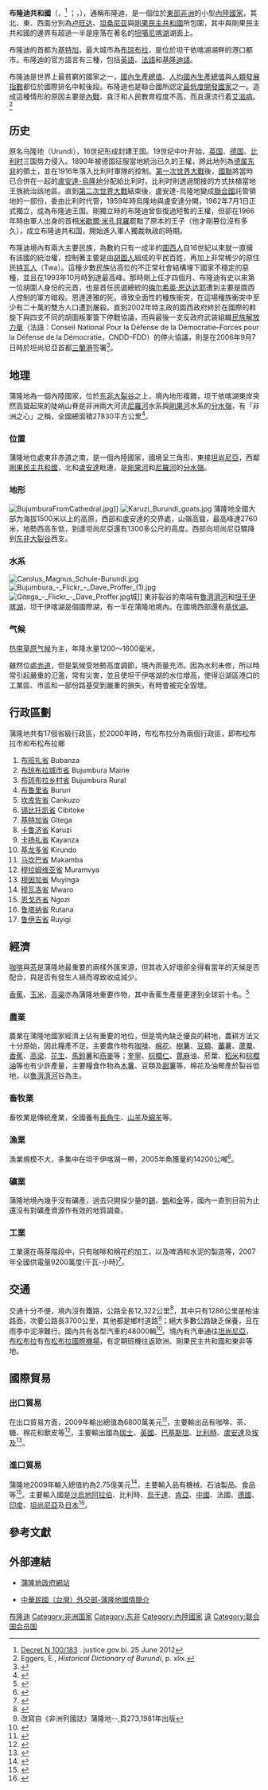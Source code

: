 {{noteTA
|G1=地名
|1=zh-cn:基隆迪语;zh-tw:克倫地語; zh-hk:基隆迪語; 
}}
{{國家基礎資訊
|國家名稱 = 布隆迪共和國
|國家通稱 = 布隆迪
|國家外文全名 = {{lang|fr|République du Burundi}}
|國家外文語言 = 法語
|國旗文件名 = Flag of Burundi.svg
|國徽文件名 = Coat of arms of Burundi.svg
|國家格言 = ''Ubumwe, Ibikorwa, Iterambere''<small>（[[基隆迪語|基隆迪語]]）</small><br />''Unité, Travail, Progrès''<small>（[[法語|法語]]）<br />“團結，工作，進步”</small>
|國歌名稱 = ''Burundi Bwacu''<small>（[[基隆迪語|基隆迪語]]）</small><br />《[[我們的布隆迪|我們的布隆迪]]》
|國旗歌名稱 =
|國家位置圖片文件名 = Burundi (orthographic projection).svg
|國家位置圖片寬度 = 250px
|國土面積數據 = 27,830
|面積排名 = 146
|水域率百分比 = 7.8
|國家首都名稱 = [[基特加|基特加]]
|中央政府所在地 =
|最大行政區名稱 =
|最大城市名稱 = [[布琼布拉|布琼布拉]]
|最高點 = [[賀哈山|賀哈山]]（Mt. Heha）<ref>{{cite web|url=https://www.cia.gov/library/publications/the-world-factbook/fields/2020.html?countryName=Burundi&countryCode=by&regionCode=af&#by|title=中央情報局世界概況--最高點|access-date=2010-08-05|archive-date=2017-02-11|archive-url=https://web.archive.org/web/20170211181517/https://www.cia.gov/library/publications/the-world-factbook/fields/2020.html?countryName=Burundi&countryCode=by&regionCode=af&#by|dead-url=no}}</ref>
|最長河流 =
|最大湖泊 =
|海岸線 =
|時區名稱 =
|時區 = +2
|結束時區 =
|夏時制 =
|結束夏時制時區 =
|人口估計年份 = 2019年
|總人口數據 = 12,552,000
|人口排名 = 77
|人口密度數據 = 271.2
|人口密度排名 = 30
|電壓 = 220 V
|插座 = C、E
|頻率 = 50 Hz
|官方語言 = [[法語|法語]]、[[基隆迪語|基隆迪語]]、[[英語|英語]]
|官方文字 = [[拉丁文字|拉丁文字]]
|民族 = [[胡圖族|胡圖族]]、[[圖西族|圖西族]]、特瓦族等
|主要宗教 = [[天主教|天主教]]、[[基督教新教|基督教新教]]、[[伊斯蘭教|伊斯蘭教]]、原始宗教等
|曆法 =
|主要節日 =
|道路通行方向 =
|國家元首職稱 = [[蒲隆地總統|總統]]
|現任國家元首名字 = [[埃瓦里斯特·恩达伊希米耶|埃瓦里斯特·恩达伊希米耶]]
|政府代表職稱 =
|現任政府代表名字 =
|政府首腦職稱 = [[蒲隆地總理|總理]]
|現任政府首腦名字 = [[阿兰·纪尧姆·贝尼奥尼|阿兰·纪尧姆·贝尼奥尼]]
|政治制度二 = 
<!--必需填寫政治制度才會顯示以下資訊-->
|現任上議院立法首腦名字 =
|現任下議院立法首腦名字 =
|國家憲法 =
|國家結構形式 =
|國家政權 =
|政治體制 = [[總統制|總統制]]
|法律體系 =
|國內生產總值購買力平價估計年份 = 2016年
|國內生產總值購買力平價數據 = 80.55億[[美元|美元]]<ref name=imf2>{{cite web|url=http://www.imf.org/external/pubs/ft/weo/2016/01/weodata/weorept.aspx?sy=2014&ey=2021&scsm=1&ssd=1&sort=country&ds=.&br=1&c=618&s=NGDPD%2CNGDPDPC%2CPPPGDP%2CPPPPC&grp=0&a=&pr.x=68&pr.y=19|title=Burundi|work=World Economic Outlook Database|date=April 2016|publisher=[[International_Monetary_Fund|International Monetary Fund]] (IMF)|accessdate=2016-06-22|archive-date=2021-03-12|archive-url=https://web.archive.org/web/20210312211904/https://www.imf.org/external/pubs/ft/weo/2016/01/weodata/weorept.aspx?sy=2014&ey=2021&scsm=1&ssd=1&sort=country&ds=.&br=1&c=618&s=NGDPD%2CNGDPDPC%2CPPPGDP%2CPPPPC&grp=0&a=&pr.x=68&pr.y=19|dead-url=no}}</ref>
|國內生產總值購買力平價數據排名 = 156
|人均國內生產總值購買力平價數據 = 834美元<ref name=imf2 />
|人均國內生產總值購買力平價數據排名 = 183
|國內生產總值估計年份 = 2016年
|國內生產總值數據 = 27.72億美元<ref name=imf2 />
|國內生產總值數據排名 = 158
|人均國內生產總值數據 = 287美元<ref name=imf2 />
|人均國內生產總值數據排名 = 184
|人類發展指數年份 = 2018年<!-- 请使用HDI所引用的数据年份，而不是报告出版年份 -->
|人類發展指數 = {{increase}}0.423<ref>{{cite web|url=http://hdr.undp.org/sites/default/files/hdr2019.pdf|title=Human Development Report 2019|publisher=UNITED NATIONS DEVELOPMENT PROGRAMME|access-date=2019-12-22|archive-date=2020-04-16|archive-url=https://web.archive.org/web/20200416080801/http://hdr.undp.org/sites/default/files/hdr2019.pdf|dead-url=no}}</ref>
|人類發展指數排名 =185
|人類發展指數等級 = <span style="color:red">低</span>
|中央銀行 = [[布隆迪共和国銀行|布隆迪共和国銀行]]
|貨幣單位 = [[布隆迪法郎|布隆迪法郎]]
|貨幣代碼 = BIF
|貨幣符號 =
|吉尼係數 =
|立國日期 =
|立國事件 =
|立國事件日期 =
|國家象徵 =
|國家代碼 = BDI
|國際域名縮寫 = [[BI|BI]]
|國際電話區號 = +257
|現役軍人數 =
|現役軍人數排名 =
|現役軍人數年份 =
|備註 =
}}
'''布隆迪共和國'''（{{lang-rn|Republika y'Uburundi}}，<ref>[http://justice.gov.bi/IMG/pdf/Decret_100-183_25-06-2012_Mesures_de_grace.pdf Decret N 100/183] {{webarchive|url=https://web.archive.org/web/20130501074239/http://justice.gov.bi/IMG/pdf/Decret_100-183_25-06-2012_Mesures_de_grace.pdf |date=2013-05-01 }}. justice.gov.bi. 25 June 2012</ref> {{IPA-rw|buˈɾundi|}}；{{lang-fr|link=no|République du Burundi}}，{{IPA-fr|buˈʁundi|}}），通稱布隆迪，是一個位於[[東部非洲|東部非洲]]的小型[[內陸國家|內陸國家]]，其北、東、西面分別為[[卢旺达|卢旺达]]、[[坦桑尼亚|坦桑尼亚]]與[[剛果民主共和國|剛果民主共和國]]所包圍，其中與剛果民主共和國的邊界有超過一半是座落在著名的[[坦噶尼喀湖|坦噶尼喀湖]]湖面上。 

布隆迪的首都为[[基特加|基特加]]，最大城市為[[布琼布拉|布琼布拉]]，是位於坦干依喀湖湖畔的港口都市。布隆迪的官方語言有三種，包括[[英語|英語]]、[[法語|法語]]和[[基隆迪語|基隆迪語]]。

布隆迪是世界上最貧窮的國家之一，[[國內生產總值|國內生產總值]]、[[各國人均國內生產總值列表_(國際匯率)|人均國內生產總值]]與[[人類發展指數|人類發展指數]]都位於國際排名中較後段。布隆迪也是聯合國所認定[[最低度開發國家|最低度開發國家]]之一。造成這種情形的原因主要是[[內戰|內戰]]、貪汙和人民教育程度不高，而且還流行着[[艾滋病|艾滋病]]。<ref name="xlix">Eggers, E., ''Historical Dictionary of Burundi'', p. xlix.</ref>

== 历史 ==
{{main|布隆迪历史}}
原名乌隆地（Urundi），16世纪形成封建王国。19世纪中叶开始，[[英国|英国]]、[[德国|德国]]、[[比利时|比利时]]三国势力侵入。1890年被德国征服當地統治已久的王權，將此地列為[[德属东非|德属东非]]的領土，並在1916年落入比利时軍隊的控制。[[第一次世界大戰|第一次世界大戰]]後，[[國聯|國聯]]將當時已合併在一起的[[盧安達-烏隆地|盧安達-烏隆地]]分配給比利时，比利时則透過間接的方式扶植當地王族統治該地區。直到[[第二次世界大戰|第二次世界大戰]]結束後，盧安達-烏隆地變成[[聯合國|聯合國]]託管領地的一部份，委由比利时代管，1959年時烏隆地與盧安達分開，1962年7月1日正式獨立，成為布隆迪王国。剛獨立時的布隆迪曾恢復過短暫的王權，但卻在1966年時由軍人出身的首相[[米歇爾·米孔貝羅|米歇爾·米孔貝羅]]罷黜了原本的王子（他才剛篡位沒有多久），成立布隆迪共和国，開始進入軍人獨裁執政的時期。

布隆迪境內有兩大主要民族，為數約只有一成半的[[圖西人|圖西人]]自16世紀以來就一直擁有該國的統治權，控制著主要是由[[胡圖人|胡圖人]]組成的平民百姓，再加上非常稀少的原住民[[特瓦人|特瓦人]]（Twa）。這種少數民族佔高位的不正常社會結構埋下國家不穩定的惡種，並且在1993年10月時到達最高峰。那時剛上任才四個月、布隆迪有史以來第一位胡圖人身份的元首，也是首任民選總統的[[梅尔希奥·恩达达耶|梅尔希奥·恩达达耶]]遭到主要是圖西人控制的軍方暗殺。恩達達雅的死，導致全面性的種族衝突，在這場種族衝突中至少有二十萬的雙方人口遭到屠殺。直到2002年時主政的圖西政府終於在國際的斡旋下與四支不同的胡圖叛軍簽下停戰協議，而與最後一支反政府武装組織[[民族解放力量|民族解放力量]]（法語：Conseil National Pour la Défense de la Démocratie–Forces pour la Défense de la Démocratie，CNDD–FDD）的停火協議，則是在2006年9月7日時於坦尚尼亞首都[[三蘭港|三蘭港]]签署<ref>{{Cite web |url=http://www.un.org/chinese/aboutun/prinorgs/sc/sres/06/s1719.htm |title=聯合國安全理事會第1719（2006）號決議 |access-date=2007-03-29 |archive-date=2021-04-12 |archive-url=https://web.archive.org/web/20210412021749/https://www.un.org/chinese/aboutun/prinorgs/sc/sres/06/s1719.htm |dead-url=no }}</ref>。

== 地理 ==
蒲隆地為一個內陸國家，位於[[东非大裂谷|东非大裂谷]]之上，境內地形複雜，坦干依喀湖東岸突然高聳起來的陡峭山脊是非洲兩大河流[[尼羅河|尼羅河]]水系與[[剛果河|剛果河]]水系的[[分水嶺|分水嶺]]，有「非洲之心」之稱，全國總面積27830平方公里<ref>{{cite web|url=https://www.cia.gov/library/publications/the-world-factbook/rankorder/2147rank.html?countryName=Burundi&countryCode=by&regionCode=af&rank=146#by|title=中央情報局世界概況—國家面積|access-date=2010-08-05|archive-date=2020-09-19|archive-url=https://web.archive.org/web/20200919143403/https://www.cia.gov/library/publications/the-world-factbook/rankorder/2147rank.html?countryName=Burundi&countryCode=by&regionCode=af&rank=146#by|dead-url=no}}</ref>。

=== 位置 ===
蒲隆地位處東非赤道之南，是一個內陸國家，國境呈三角形，東接[[坦尚尼亞|坦尚尼亞]]，西鄰[[剛果民主共和國|剛果民主共和國]]，北和[[盧安達|盧安達]]毗連，是[[剛果河|剛果河]]和[[尼羅河|尼羅河]]的[[分水嶺|分水嶺]]。

=== 地形 ===
[[File:BujumburaFromCathedral.jpg|thumb]]]]
[[File:Karuzi_Burundi_goats.jpg|thumb]]
蒲隆地全國大部为海拔1500米以上的高原，西部和盧安達的交界處，山嶺高聳，最高峰達2760米，地勢西高东低，到達坦尚尼亞還有1300多公尺的高度。西部向坦尚尼亞驟降到[[东非大裂谷|东非大裂谷]]西支。

=== 水系 ===
[[File:Carolus_Magnus_Schule-Burundi.jpg|thumb]]
[[File:Bujumbura_-_Flickr_-_Dave_Proffer_(1).jpg|thumb]]
[[File:Gitega_-_Flickr_-_Dave_Proffer.jpg|thumb]]城]]
東非裂谷的南端有[[魯濟濟河|魯濟濟河]]和[[坦干伊喀湖|坦干伊喀湖]]，坦干伊喀湖是個國際湖，有一半在蒲隆地境內。在國境西部還有[[基伏湖|基伏湖]]。

=== 气候 ===
[[热带草原气候|热带草原气候]]为主，年降水量1200～1600毫米。

雖然位處[[赤道|赤道]]，但是氣候受地勢高度調節，境內雨量充沛。因為水利未修，所以時常引起嚴重的氾濫，常有災害，並且使坦干伊喀湖的水位增高，使得沿湖區港口的工業區、市區和一部份路基受到嚴重的損失，有時會被完全毀壞。

== 行政區劃 ==
{{main|蒲隆地行政區劃}}
蒲隆地共有17個省級行政區，於2000年時，布松布拉分為兩個行政區，即布松布拉市和布松布拉鄉
# [[布班扎省|布班扎省]] Bubanza 
# [[布琼布拉城市省|布琼布拉城市省]] Bujumbura Mairie 
# [[布琼布拉乡村省|布琼布拉乡村省]] Bujumbura Rural 
# [[布鲁里省|布鲁里省]] Bururi 
# [[坎库佐省|坎库佐省]] Cankuzo 
# [[锡比托凯省|锡比托凯省]] Cibitoke 　 
# [[基特加省|基特加省]] Gitega 
# [[卡鲁济省|卡鲁济省]] Karuzi 
# [[卡扬扎省|卡扬扎省]] Kayanza 
# [[基龙多省|基龙多省]] Kirundo 
# [[马坎巴省|马坎巴省]] Makamba 
# [[穆拉姆维亚省|穆拉姆维亚省]] Muramvya 
# [[穆因加省|穆因加省]] Muyinga 
# [[穆瓦洛省|穆瓦洛省]] Mwaro 
# [[恩戈齐省|恩戈齐省]] Ngozi 
# [[鲁塔纳省|鲁塔纳省]] Rutana 
# [[鲁伊吉省|鲁伊吉省]] Ruyigi 

<!----
==省份==

Burundi is divided into 17 provinces, 117 communes, and 2,638 collines. The capital city, Bujumbura, has by far the largest population. Smaller cities of Burundi include Gitega, Muyinga, Ngozi and Ruyigi.

The provinces include: Bubanza, Bujumbura Mairie, Bujumbura Rural, Bururi, Cankuzo, Cibitoke, Gitega, Karuzi, Kayanza, Kirundo, Makamba, Muramvya, Muyinga, Mwaro, Ngozi, Rutana, and Ruyigi
---->

== 經濟 ==
{{main|布隆迪經濟}}
[[咖啡|咖啡]]與[[茶|茶]]是蒲隆地最重要的兩樣外匯來源，但其收入好壞卻全得看當年的天候是否配合，與是否有發生人禍而導致收成減少。

[[香蕉|香蕉]]、[[玉米|玉米]]、[[高粱|高粱]]亦為蒲隆地重要作物，其中香蕉生產量更達到全球前十名。<ref>{{cite web|url=http://www.fao.org/es/ess/top/topproduction.html;jsessionid=1B2C078B83228F80A8976E408E0FCC90?lang=en&country=29&year=2005|title=聯合國農業及糧食組織資料庫}}</ref>
=== 農業 ===
農業在蒲隆地國家經濟上佔有重要的地位，但是境內缺乏優良的耕地，農耕方法又十分原始，因此糧產不足。主要農作物有[[咖啡|咖啡]]、[[棉花|棉花]]、[[樹薯|樹薯]]、[[豆類|豆類]]、[[蕃薯|蕃薯]]、[[蘆粟|蘆粟]]、[[香蕉|香蕉]]、[[高粱|高梁]]、[[花生|花生]]、[[馬鈴薯|馬鈴薯]]和[[燕麥|燕麥]]等；[[奎寧|奎寧]]、[[棕櫚仁|棕櫚仁]]、[[蓖麻|蓖麻]]油、菸葉、[[稻米|稻米]]和[[棕櫚油|棕櫚油]]等也有少許產量，主要糧食作物為[[木薯|木薯]]、豆類及[[甜薯|甜薯]]等，棉花及油椰產於裂谷低地，以[[魯濟濟河|魯濟濟河]]谷為主。

=== 畜牧業 ===
畜牧業是傳統產業，全國養有[[長角牛|長角牛]]、[[山羊|山羊]]及[[綿羊|綿羊]]等。

=== 漁業 ===
漁業規模不大，多集中在坦干伊喀湖一帶，2005年魚獲量約14200公噸<ref>{{cite web|url=http://earthtrends.wri.org/searchable_db/index.php?theme=1&variable_ID=834&action=select_countries|title=Earth Trend World Resource Institute—漁業產量|deadurl=yes|archiveurl=https://web.archive.org/web/20110721210017/http://earthtrends.wri.org/searchable_db/index.php?theme=1&variable_ID=834&action=select_countries|archivedate=2011-07-21}}</ref>。

=== 礦業 ===
蒲隆地境內幾乎沒有礦產，過去只開採少量的[[錫|錫]]、[[鎢|鎢]]和[[金|金]]等，國內一直到目前为止還沒有對礦產資源作有效的地質調查。

=== 工業 ===
工業還在萌芽階段中，只有咖啡和棉花的加工，以及啤酒和水泥的製造等，2007年全國供電量9200萬度(千瓦-小時)<ref>{{cite web|url=http://tonto.eia.doe.gov/cfapps/ipdbproject/iedindex3.cfm?tid=2&pid=2&aid=12&cid=&syid=2007&eyid=2007&unit=BKWH|title=國際能源總署—電力生產}}{{Dead link|date=2019年5月 |bot=InternetArchiveBot |fix-attempted=yes }}</ref>。

== 交通 ==
交通十分不便，境內沒有鐵路，公路全長12,322公里<ref>{{cite web|url=https://www.cia.gov/library/publications/the-world-factbook/rankorder/2085rank.html?countryName=Burundi&countryCode=by&regionCode=af&rank=128#by|title=中央情報局世界概況--公路|access-date=2010-08-05|archive-date=2020-09-19|archive-url=https://web.archive.org/web/20200919143434/https://www.cia.gov/library/publications/the-world-factbook/rankorder/2085rank.html?countryName=Burundi&countryCode=by&regionCode=af&rank=128#by|dead-url=no}}</ref>，其中只有1286公里是柏油路面，次要公路長3700公里，其他都是鄉村道路<ref>改寫自《非洲列國誌》蒲隆地--,頁273,1981年出版</ref>；絕大多數公路缺乏保養，且在雨季中泥濘難行。國內共有各型汽車約48000輛<ref>{{cite web|url=http://data.worldbank.org/indicator/IS.VEH.NVEH.P3|title=世界銀行資料庫--車輛數每千人|deadurl=yes|archiveurl=https://web.archive.org/web/20140209114811/http://data.worldbank.org/indicator/IS.VEH.NVEH.P3|archivedate=2014-02-09}}</ref>。境內有汽車通往[[坦尚尼亞|坦尚尼亞]]，[[布松布拉|布松布拉]]有[[布松布拉國際機場|布松布拉國際機場]]，有定期班機往返歐洲、剛果民主共和國和東非等地。

== 國際貿易 ==
=== 出口貿易 ===
在出口貿易方面，2009年輸出總值為6800萬美元<ref>{{cite web|url=https://www.cia.gov/library/publications/the-world-factbook/rankorder/2078rank.html?countryName=Burundi&countryCode=by&regionCode=af&rank=199#by|title=中央情報局世界概況--出口總值|access-date=2010-08-05|archive-date=2020-09-19|archive-url=https://web.archive.org/web/20200919143444/https://www.cia.gov/library/publications/the-world-factbook/rankorder/2078rank.html?countryName=Burundi&countryCode=by&regionCode=af&rank=199#by|dead-url=no}}</ref>，主要輸出品有咖啡、茶、糖、棉花和獸皮等<ref>{{cite web|url=https://www.cia.gov/library/publications/the-world-factbook/fields/2049.html?countryName=Burundi&countryCode=by&regionCode=af&#by|title=中央情報局世界概況--出口商品|access-date=2010-08-05|archive-date=2017-02-11|archive-url=https://web.archive.org/web/20170211181238/https://www.cia.gov/library/publications/the-world-factbook/fields/2049.html?countryName=Burundi&countryCode=by&regionCode=af&#by|dead-url=no}}</ref>，主要輸出國為[[瑞士|瑞士]]、[[英國|英國]]、[[巴基斯坦|巴基斯坦]]、[[比利時|比利時]]、[[盧安達|盧安達]]及[[埃及|埃及]]<ref>{{cite web|url=https://www.cia.gov/library/publications/the-world-factbook/fields/2050.html?countryName=Burundi&countryCode=by&regionCode=af&#by|title=中央情報局世界概況--出口貿易國|access-date=2010-08-05|archive-date=2017-02-11|archive-url=https://web.archive.org/web/20170211182150/https://www.cia.gov/library/publications/the-world-factbook/fields/2050.html?countryName=Burundi&countryCode=by&regionCode=af&#by|dead-url=no}}</ref>。

=== 進口貿易 ===
蒲隆地2009年輸入總值約為2.75億美元<ref>{{cite web|url=https://www.cia.gov/library/publications/the-world-factbook/rankorder/2087rank.html?countryName=Burundi&countryCode=by&regionCode=af&rank=196#by|title=中央情報局世界概況--進口總值|access-date=2010-08-05|archive-date=2020-09-19|archive-url=https://web.archive.org/web/20200919143458/https://www.cia.gov/library/publications/the-world-factbook/rankorder/2087rank.html?countryName=Burundi&countryCode=by&regionCode=af&rank=196#by|dead-url=no}}</ref>，主要輸入品有機械、石油製品、食品等<ref>{{cite web|url=https://www.cia.gov/library/publications/the-world-factbook/fields/2058.html?countryName=Burundi&countryCode=by&regionCode=af&#by|title=中央情報局世界概況--進口商品|access-date=2010-08-05|archive-date=2017-02-11|archive-url=https://web.archive.org/web/20170211181425/https://www.cia.gov/library/publications/the-world-factbook/fields/2058.html?countryName=Burundi&countryCode=by&regionCode=af&#by|dead-url=no}}</ref>。主要輸入國是[[沙烏地阿拉伯|沙烏地阿拉伯]]、比利時、[[烏干達|烏干達]]、[[肯亞|肯亞]]、[[中國|中國]]、法國、[[德國|德國]]、[[印度|印度]]、[[坦尚尼亞|坦尚尼亞]]及[[日本|日本]]<ref>{{cite web|url=https://www.cia.gov/library/publications/the-world-factbook/fields/2061.html?countryName=Burundi&countryCode=by&regionCode=af&#by|title=中央情報局世界概況--進口貿易國|access-date=2010-08-05|archive-date=2017-01-11|archive-url=https://web.archive.org/web/20170111065650/https://www.cia.gov/library/publications/the-world-factbook/fields/2061.html?countryName=Burundi&countryCode=by&regionCode=af&#by|dead-url=no}}</ref>。

== 參考文獻 ==
{{reflist|2}}

== 外部連結 ==
{{Sister project links|voy=蒲隆地|Burundi}}
* {{fr}}[http://www.burundi-gov.bi/ 蒲隆地政府網站] {{Wayback|url=http://www.burundi-gov.bi/ |date=20081106204744 }}
* {{zh-tw}}[https://web.archive.org/web/20070930185720/http://www.mofa.gov.tw/webapp/ct.asp?xItem=214&ctnode=1131&mp=1 中華民國（台灣）外交部-蒲隆地國情簡介]

{{Geographic Location (8-way)
 | 西北 = 
 | 北 = {{RWA}}
 | 東北 = 
 | 西 = {{Flagicon|DRC}} [[剛果民主共和國|剛果（金）]] 
 | 中央 = {{BDI}}
 | 東 = {{TAN}}
 | 西南 = 
 | 南 = {{TAN}}
 | 東南 = 
}}

{{Africa}}
{{多首都國家}}
{{Navboxes
|title = 國際組織成員
|list1=
{{WTO}}
{{非洲聯盟}}
{{Non-Aligned Movement}}
{{法語圈國際組織}}
}}
{{DEFAULTSORT:Burundi}}
[[Category:布隆迪|]]
[[Category:非洲国家|Category:非洲国家]]
[[Category:东非|Category:东非]]
[[Category:內陸國家|Category:內陸國家]]
[[Category:反同性戀國家|違]]
[[Category:联合国会员国|Category:联合国会员国]]